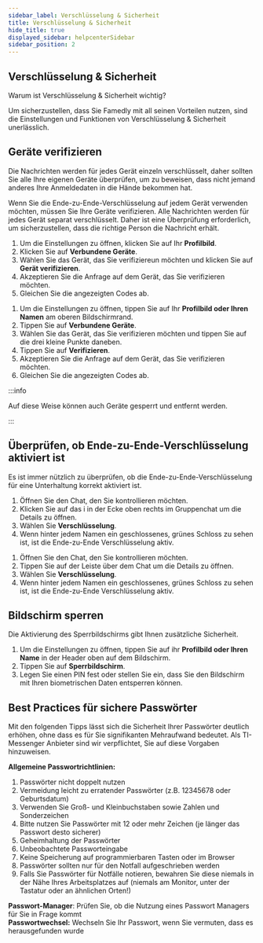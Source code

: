 ```yaml
---
sidebar_label: Verschlüsselung & Sicherheit
title: Verschlüsselung & Sicherheit
hide_title: true
displayed_sidebar: helpcenterSidebar
sidebar_position: 2
---
```



<div class="hero hero--primary">
  <div class="container">
    <h2 class="hero__title">Verschlüsselung & Sicherheit</h2>
    <p class="hero__subtitle">Warum ist Verschlüsselung & Sicherheit wichtig?</p>
    <p>Um sicherzustellen, dass Sie Famedly mit all seinen Vorteilen nutzen, sind die Einstellungen und Funktionen von Verschlüsselung & Sicherheit unerlässlich.</p>
  </div>
</div>

## Geräte verifizieren

Die Nachrichten werden für jedes Gerät einzeln verschlüsselt, daher sollten Sie alle Ihre eigenen Geräte überprüfen, um zu beweisen, dass nicht jemand anderes Ihre Anmeldedaten in die Hände bekommen hat.

Wenn Sie die Ende-zu-Ende-Verschlüsselung auf jedem Gerät verwenden möchten, müssen Sie Ihre Geräte verifizieren. Alle Nachrichten werden für jedes Gerät separat verschlüsselt. Daher ist eine Überprüfung erforderlich, um sicherzustellen, dass die richtige Person die Nachricht erhält.

<Tabs>
  <TabItem value="desktop" label="Desktop" default>
  <ol>
    <li>Um die Einstellungen zu öffnen, klicken Sie auf Ihr <b>Profilbild</b>.</li>
    <li>Klicken Sie auf <b>Verbundene Geräte</b>.</li>
    <li>Wählen Sie das Gerät, das Sie verifiziereun möchten und klicken Sie auf <b>Gerät verifizieren</b>.</li>
    <li>Akzeptieren Sie die Anfrage auf dem Gerät, das Sie verifizieren möchten.</li>
    <li>Gleichen Sie die angezeigten Codes ab.</li>
  </ol>
  </TabItem>
  <TabItem value="mobil" label="Mobil">
  <ol>
    <li>Um die Einstellungen zu öffnen, tippen Sie auf Ihr <b>Profilbild oder Ihren Namen</b> am oberen Bildschirmrand.</li>
    <li>Tippen Sie auf <b>Verbundene Geräte</b>.</li>
    <li>Wählen Sie das Gerät, das Sie verifizieren möchten und tippen Sie auf die drei kleine Punkte daneben.</li>
    <li>Tippen Sie auf <b>Verifizieren</b>.</li>
    <li>Akzeptieren Sie die Anfrage auf dem Gerät, das Sie verifizieren möchten.</li>
    <li>Gleichen Sie die angezeigten Codes ab.</li>
  </ol>
  </TabItem>
</Tabs>

:::info

Auf diese Weise können auch Geräte gesperrt und entfernt werden.

:::

## Überprüfen, ob Ende-zu-Ende-Verschlüsselung aktiviert ist

Es ist immer nützlich zu überprüfen, ob die Ende-zu-Ende-Verschlüsselung für eine Unterhaltung korrekt aktiviert ist.

<Tabs>
  <TabItem value="desktop" label="Desktop" default>
  <ol>
    <li>Öffnen Sie den Chat, den Sie kontrollieren möchten.</li>
    <li>Klicken Sie auf das i in der Ecke oben rechts im Gruppenchat um die Details zu öffnen.</li>
    <li>Wählen Sie <b>Verschlüsselung</b>.</li>
    <li>Wenn hinter jedem Namen ein geschlossenes, grünes Schloss zu sehen ist, ist die Ende-zu-Ende Verschlüsselung aktiv.</li>
  </ol>
  </TabItem>
  <TabItem value="mobil" label="Mobil">
  <ol>
    <li>Öffnen Sie den Chat, den Sie kontrollieren möchten.</li>
    <li>Tippen Sie auf der Leiste über dem Chat um die Details zu öffnen.</li>
    <li>Wählen Sie <b>Verschlüsselung</b>.</li>
    <li>Wenn hinter jedem Namen ein geschlossenes, grünes Schloss zu sehen ist, ist die Ende-zu-Ende Verschlüsselung aktiv.</li>
  </ol>
  </TabItem>
</Tabs>

## Bildschirm sperren

Die Aktivierung des Sperrbildschirms gibt Ihnen zusätzliche Sicherheit.

<Tabs>
  <TabItem value="mobil" label="Mobil">
  <ol>
    <li>Um die Einstellungen zu öffnen, tippen Sie auf ihr <b>Profilbild oder Ihren Name</b> in der Header oben auf dem Bildschirm.</li>
    <li>Tippen Sie auf <b>Sperrbildschirm</b>.</li>
    <li>Legen Sie einen PIN fest oder stellen Sie ein, dass Sie den Bildschirm mit Ihren biometrischen Daten entsperren können.</li>
  </ol>
  </TabItem>
</Tabs>

## Best Practices für sichere Passwörter

Mit den folgenden Tipps lässt sich die Sicherheit Ihrer Passwörter deutlich erhöhen, ohne
dass es für Sie signifikanten Mehraufwand bedeutet. Als TI-Messenger Anbieter sind wir
verpflichtet, Sie auf diese Vorgaben hinzuweisen.  

**Allgemeine Passwortrichtlinien:**  

<ol>
    <li>Passwörter nicht doppelt nutzen</li>
    <li>Vermeidung leicht zu erratender Passwörter (z.B. 12345678 oder Geburtsdatum)</li>
    <li>Verwenden Sie Groß- und Kleinbuchstaben sowie Zahlen und Sonderzeichen</li>
    <li>Bitte nutzen Sie Passwörter mit 12 oder mehr Zeichen (je länger das Passwort desto sicherer)</li>
    <li>Geheimhaltung der Passwörter</li>
    <li>Unbeobachtete Passworteingabe</li>
    <li>Keine Speicherung auf programmierbaren Tasten oder im Browser</li>
    <li>Passwörter sollten nur für den Notfall aufgeschrieben werden</li>
    <li>Falls Sie Passwörter für Notfälle notieren, bewahren Sie diese niemals in der Nähe Ihres Arbeitsplatzes auf (niemals am Monitor, unter der Tastatur oder an ähnlichen Orten!)</li>
</ol> 

**Passwort-Manager**: Prüfen Sie, ob die Nutzung eines Passwort Managers für Sie in Frage kommt  
**Passwortwechsel:** Wechseln Sie Ihr Passwort, wenn Sie vermuten, dass es herausgefunden wurde  

